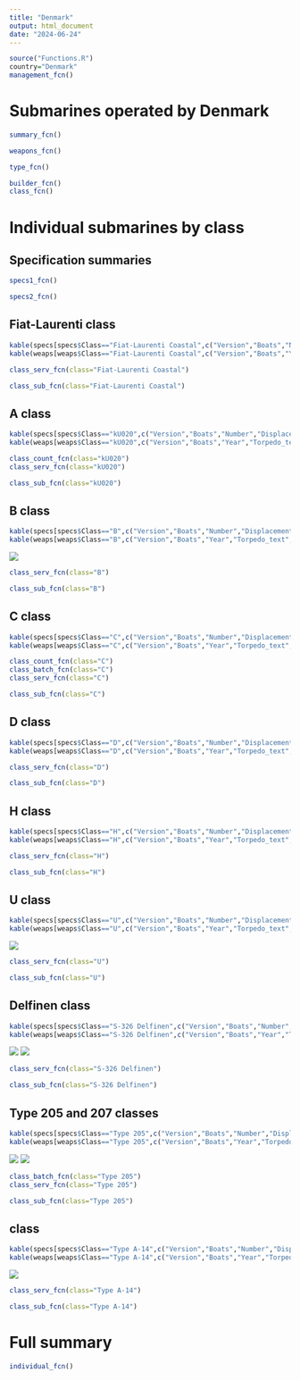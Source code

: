 ```yaml
---
title: "Denmark"
output: html_document
date: "2024-06-24"
---
```


```r
source("Functions.R")
country="Denmark"
management_fcn()
```

# Submarines operated by Denmark

```r
summary_fcn()
```

```r
weapons_fcn()
```

```r
type_fcn()
```

```r
builder_fcn()
class_fcn()
```

# Individual submarines by class

## Specification summaries

```r
specs1_fcn()
```

```r
specs2_fcn()
```

## Fiat-Laurenti class

```r
kable(specs[specs$Class=="Fiat-Laurenti Coastal",c("Version","Boats","Number","Displacement","Propulsion","Power","Fuel","Speed","Range","Depth")])
kable(weaps[weaps$Class=="Fiat-Laurenti Coastal",c("Version","Boats","Year","Torpedo_text")])
```

```r
class_serv_fcn(class="Fiat-Laurenti Coastal")
```

```r
class_sub_fcn(class="Fiat-Laurenti Coastal")
```

## A class

```r
kable(specs[specs$Class=="kU020",c("Version","Boats","Number","Displacement","Propulsion","Power","Fuel","Speed","Range","Depth")])
kable(weaps[weaps$Class=="kU020",c("Version","Boats","Year","Torpedo_text")])
```

```r
class_count_fcn(class="kU020")
class_serv_fcn(class="kU020")
```

```r
class_sub_fcn(class="kU020")
```

## B class

```r
kable(specs[specs$Class=="B",c("Version","Boats","Number","Displacement","Propulsion","Power","Fuel","Speed","Range","Depth")])
kable(weaps[weaps$Class=="B",c("Version","Boats","Year","Torpedo_text","Gun_text")])
```

![](https://www.shipbucket.com/files/real/DK/Aegir%20(B%20class)/none/2726_B9Ran_20230703213324.png)

```r
class_serv_fcn(class="B")
```

```r
class_sub_fcn(class="B")
```

## C class

```r
kable(specs[specs$Class=="C",c("Version","Boats","Number","Displacement","Propulsion","Power","Fuel","Speed","Range","Depth")])
kable(weaps[weaps$Class=="C",c("Version","Boats","Year","Torpedo_text","Gun_text")])
```

```r
class_count_fcn(class="C")
class_batch_fcn(class="C")
class_serv_fcn(class="C")
```

```r
class_sub_fcn(class="C")
```

## D class

```r
kable(specs[specs$Class=="D",c("Version","Boats","Number","Displacement","Propulsion","Power","Fuel","Speed","Range","Depth")])
kable(weaps[weaps$Class=="D",c("Version","Boats","Year","Torpedo_text","Gun_text")])
```

```r
class_serv_fcn(class="D")
```

```r
class_sub_fcn(class="D")
```

## H class

```r
kable(specs[specs$Class=="H",c("Version","Boats","Number","Displacement","Propulsion","Power","Fuel","Speed","Range","Depth")])
kable(weaps[weaps$Class=="H",c("Version","Boats","Year","Torpedo_text","Gun_text")])
```

```r
class_serv_fcn(class="H")
```

```r
class_sub_fcn(class="H")
```

## U class

```r
kable(specs[specs$Class=="U",c("Version","Boats","Number","Displacement","Propulsion","Power","Fuel","Speed","Range","Depth")])
kable(weaps[weaps$Class=="U",c("Version","Boats","Year","Torpedo_text","Gun_text")])
```

![](https://www.shipbucket.com/files/real/DK/U%20class%20(Group%203)/none/9144_U1Springeren_20230119195235.png)

```r
class_serv_fcn(class="U")
```

```r
class_sub_fcn(class="U")
```

## Delfinen class

```r
kable(specs[specs$Class=="S-326 Delfinen",c("Version","Boats","Number","Displacement","Propulsion","Power","Fuel","Speed","Range","Depth")])
kable(weaps[weaps$Class=="S-326 Delfinen",c("Version","Boats","Year","Torpedo_text")])
```

![](https://www.shipbucket.com/files/real/DK/Delfinen/none/2727_S326Delfinen_20230703213339.png)
![](https://www.shipbucket.com/files/real/DK/Delfinen/none/2728_S329Springeren_20230703213349.png)

```r
class_serv_fcn(class="S-326 Delfinen")
```

```r
class_sub_fcn(class="S-326 Delfinen")
```

## Type 205 and 207 classes

```r
kable(specs[specs$Class=="Type 205",c("Version","Boats","Number","Displacement","Propulsion","Power","Fuel","Speed","Range","Depth")])
kable(weaps[weaps$Class=="Type 205",c("Version","Boats","Year","Torpedo_text")])
```

![](https://www.shipbucket.com/files/real/DK/Type%20205%20(Klasse%20205)/none/2729_S320Narhvalen_20230703213333.png)
![](https://www.shipbucket.com/files/real/DK/Type%20207%20Kobben/none/9167_S322Tumleren_20240815203441.png)

```r
class_batch_fcn(class="Type 205")
class_serv_fcn(class="Type 205")
```

```r
class_sub_fcn(class="Type 205")
```

## class

```r
kable(specs[specs$Class=="Type A-14",c("Version","Boats","Number","Displacement","Propulsion","Power","Fuel","Speed","Range","Depth")])
kable(weaps[weaps$Class=="Type A-14",c("Version","Boats","Year","Torpedo_text")])
```

![](http://www.shipbucket.com/drawings/9235/file)

```r
class_serv_fcn(class="Type A-14")
```

```r
class_sub_fcn(class="Type A-14")
```

# Full summary

```r
individual_fcn()
```
